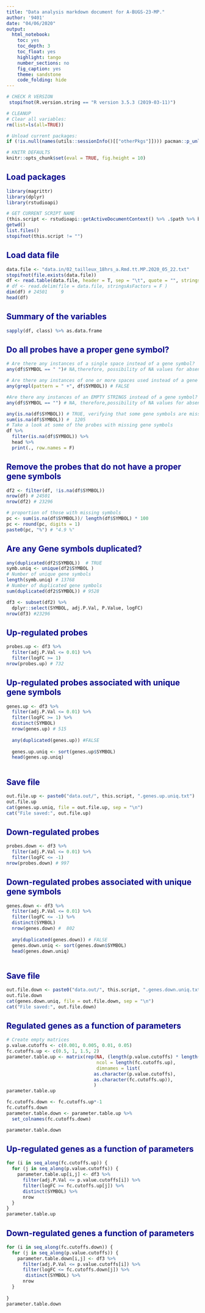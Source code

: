 ```yaml
---
title: "Data analysis markdown document for A-BUGS-23-MP."
author: '9401'
date: "04/06/2020"
output:
  html_notebook:
    toc: yes
    toc_depth: 3
    toc_float: yes
    highlight: tango
    number_sections: no
    fig_caption: yes
    theme: sandstone
    code_folding: hide
---
```


  
<style>
h1 {background: darkblue;color: white;padding-left: 7px;}
h2 {color: darkblue;}
.code-folding-btn {display: none;}
</style>
  
<script>
  function show_span(id) {
    var x = document.getElementById(id);
    if (x.style.display === 'none') {
      x.style.display = 'inline';
    } else {
      x.style.display = 'none';
    }
  }
function myFunction(id) {
  var x = document.getElementById(id);
  if (x.style.display === 'none') {
    x.style.display = 'block';
  } else {
    x.style.display = 'none';
  }
}
</script>

```r
# CHECK R VERSION
 stopifnot(R.version.string == "R version 3.5.3 (2019-03-11)")

# CLEANUP
# Clear all variables:
rm(list=ls(all=TRUE))

# Unload current packages:
if (!is.null(names(utils::sessionInfo()[["otherPkgs"]]))) pacman::p_unload("all") 
```

```r
# KNITR DEFAULTS
knitr::opts_chunk$set(eval = TRUE, fig.height = 10)
```

## Load packages
```r
library(magrittr)
library(dplyr)
library(rstudioapi)
```


```r

# GET CURRENT SCRIPT NAME
(this.script <- rstudioapi::getActiveDocumentContext() %>% .$path %>% basename)
getwd()
list.files()
stopifnot(this.script != "")
```

## Load data file
```r
data.file <- "data.in/02_tailleux_18hrs_a.Rmd.tt.MP.2020_05_22.txt"
stopifnot(file.exists(data.file))
df <- read.table(data.file, header = T, sep = "\t", quote = "", stringsAsFactors = F)
# df <- read.delim(file = data.file, stringsAsFactors = F )
dim(df) # 24501     9   
head(df)
```

## Summary of the variables
```r
sapply(df, class) %>% as.data.frame
```

## Do all probes have a proper gene symbol?
```r

# Are there any instances of a single space instead of a gene symbol?
any(df$SYMBOL == " ")# NA,therefore, possibility of NA values for absent gene symbols

# Are there any instances of one or more spaces used instead of a gene symbol?
any(grepl(pattern = " +", df$SYMBOL)) # FALSE 

#Are there any instances of an EMPTY STRINGS instead of a gene symbol?
any(df$SYMBOL == "") # NA, therefore,possibility of NA values for absent gene symbols 

any(is.na(df$SYMBOL)) # TRUE, verifying that some gene symbols are missing.
sum(is.na(df$SYMBOL)) #  1205
# Take a look at some of the probes with missing gene symbols
df %>%
  filter(is.na(df$SYMBOL)) %>%
  head %>%
  print(., row.names = F)
```

## Remove the probes that do not have a proper gene symbols
```r
df2 <- filter(df, !is.na(df$SYMBOL))
nrow(df) # 24501
nrow(df2) # 23296

# proportion of those with missing symbols
pc <- sum(is.na(df$SYMBOL))/ length(df$SYMBOL) * 100
pc <- round(pc, digits = 1)
paste0(pc, "%") # "4.9 %"

```

## Are any Gene symbols duplicated?
```r
any(duplicated(df2$SYMBOL))  # TRUE
symb.uniq <- unique(df2$SYMBOL ) 
# Number of unique gene symbols
length(symb.uniq) # 13768 
# Number of duplicated gene symbols
sum(duplicated(df2$SYMBOL)) # 9528

```

```r
df3 <- subset(df2) %>% 
  dplyr::select(SYMBOL, adj.P.Val, P.Value, logFC)
nrow(df3) #23296
```

## Up-regulated probes 
```r
probes.up <- df3 %>%
  filter(adj.P.Val <= 0.01) %>%
  filter(logFC >= 1) 
nrow(probes.up) # 732
```

## Up-regulated probes associated with unique gene symbols
```r
genes.up <- df3 %>%
  filter(adj.P.Val <= 0.01) %>%
  filter(logFC >= 1) %>%
  distinct(SYMBOL)
  nrow(genes.up) # 515
  
  any(duplicated(genes.up)) #FALSE
  
  genes.up.uniq <- sort(genes.up$SYMBOL)
  head(genes.up.uniq)
  
```

## Save file
```r
out.file.up <- paste0("data.out/", this.script, ".genes.up.uniq.txt")
out.file.up
cat(genes.up.uniq, file = out.file.up, sep = "\n")
cat("File saved:", out.file.up)
```


## Down-regulated probes 
```r
probes.down <- df3 %>%
  filter(adj.P.Val <= 0.01) %>%
  filter(logFC <= -1) 
nrow(probes.down) # 997
```

## Down-regulated probes associated with unique gene symbols
```r

genes.down <- df3 %>%
  filter(adj.P.Val <= 0.01) %>%
  filter(logFC <= -1) %>%
  distinct(SYMBOL)
  nrow(genes.down) #  802
  
  any(duplicated(genes.down)) # FALSE
  genes.down.uniq <- sort(genes.down$SYMBOL)
  head(genes.down.uniq)
  
```

## Save file
```r

out.file.down <- paste0("data.out/", this.script, ".genes.down.uniq.txt")
out.file.down
cat(genes.down.uniq, file = out.file.down, sep = "\n")
cat("File saved:", out.file.down)

```

## Regulated genes as a function of parameters
```r
# Create empty matrices
p.value.cutoffs <- c(0.001, 0.005, 0.01, 0.05)
fc.cutoffs.up <- c(0.5, 1, 1.5, 2)
parameter.table.up <- matrix(rep(NA, (length(p.value.cutoffs) * length(fc.cutoffs.up))),
                                 ncol = length(fc.cutoffs.up),
                                 dimnames = list(
                                as.character(p.value.cutoffs),
                                as.character(fc.cutoffs.up)),
                                )
parameter.table.up 

fc.cutoffs.down <- fc.cutoffs.up*-1
fc.cutoffs.down
parameter.table.down <- parameter.table.up %>%
  set_colnames(fc.cutoffs.down)

parameter.table.down
```

## Up-regulated genes as a function of parameters
```r
for (i in seq_along(fc.cutoffs.up)) {
  for (j in seq_along(p.value.cutoffs)) {
    parameter.table.up[i,j] <- df3 %>%
      filter(adj.P.Val <= p.value.cutoffs[i]) %>%
      filter(logFC >= fc.cutoffs.up[j]) %>%
      distinct(SYMBOL) %>%
      nrow
  }
}
parameter.table.up

```

## Down-regulated genes a function of parameters
```r
for (i in seq_along(fc.cutoffs.down)) {
  for (j in seq_along(p.value.cutoffs)) {
    parameter.table.down[i,j] <- df3 %>%
      filter(adj.P.Val <= p.value.cutoffs[i]) %>%
      filter(logFC <= fc.cutoffs.down[j]) %>%
       distinct(SYMBOL) %>%
      nrow
  }
  
}
parameter.table.down

```


